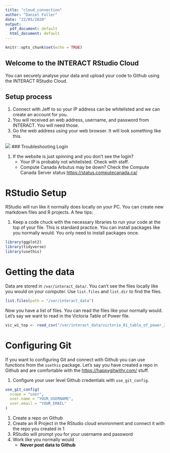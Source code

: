```yaml
---
title: "cloud_connection"
author: "Daniel Fuller"
date: "22/05/2020"
output:
  pdf_document: default
  html_document: default
---
```


```r
knitr::opts_chunk$set(echo = TRUE)
```

## Welcome to the INTERACT RStudio Cloud

You can securely analyse your data and upload your code to Github using the INTERACT RStudio Cloud. 

## Setup process

1. Connect with Jeff to so your IP address can be whitelisted and we can create an account for you. 
2. You will received an web address, username, and password from INTERACT. You will need those. 
3. Go the web address using your web browser. It will look something like this. 

![](image.png)
### Troubleshooting Login

1. If the website is just spinning and you don't see the login? 
    - Your IP is probably not whitelisted. Check with staff. 
    - Compute Canada Arbutus may be down? Check the Compute Canada Server status [https://status.computecanada.ca/](https://status.computecanada.ca/)

# RStudio Setup

RStudio will run like it normally does locally on your PC. You can create new markdown files and R projects. A few tips: 

1. Keep a code chuck with the necessary libraries to run your code at the top of your file. This is standard practice. You can install packages like you normally would. You only need to install packages once. 

```r
library(ggplot2)
library(tidyverse)
library(usethis)
```

# Getting the data

Data are stored in `/var/interact_data/`. You can't see the files locally like you would on your computer. Use `list.files` and `list.dir` to find the files. 

```r
list.files(path = "/var/interact_data")
```

Now you have a list of files. You can read the files like your normally would. Let's say we want to read in the Victoria Table of Power file. 

```r
vic_w1_top <- read_csv("/var/interact_data/victoria_01_table_of_power_2020-01-10.csv")
```

# Configuring Git

If you want to configuring Git and connect with Github you can use functions from the `usethis` package. Let's say you have created a repo in Github and are comfortable with the [https://happygitwithr.com/](https://happygitwithr.com/) stuff. 

1. Configure your user level Github credentials with `use_git_config`.

```r
use_git_config(
  scope = "user",
  user.name = "YOUR_USERNAME",
  user.email = "YOUR_EMAIL"
)
```

1. Create a repo on Github
2. Create an R Project in the RStudio cloud environment and connect it with the repo you created in 1
3. RStudio will prompt you for your username and password
4. Work like you normally would
    - **Never post data to Github**


